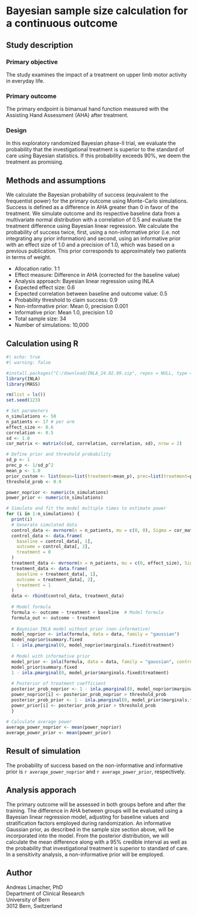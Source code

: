 # Bayesian sample size calculation for a continuous outcome

## Study description

### Primary objective
The study examines the impact of a treatment on upper limb motor activity in everyday life.

### Primary outcome
The primary endpoint is bimanual hand function measured with the Assisting Hand Assessment (AHA) after treatment.

### Design
In this exploratory randomized Bayesian phase-II trial, we evaluate the probability that the investigational treatment is superior to the standard of care using Bayesian statistics. If this probability exceeds 90%, we deem the treatment as promising. 


## Methods and assumptions

We calculate the Bayesian probability of success (equivalent to the frequentist power) for the primary outcome using Monte-Carlo simulations. Success is defined as a difference in AHA greater than 0 in favor of the treatment. We simulate outcome and its respective baseline data from a multivariate normal distribution with a correlation of 0.5 and evaluate the treatment difference using Bayesian linear regression. We calculate the probability of success twice, first, using a non-informative prior (i.e. not integrating any prior information) and second, using an informative prior with an effect size of 1.0 and a precision of 1.0, which was based on a previous publication. This prior corresponds to approximately two patients in terms of weight. 

- Allocation ratio: 1:1
- Effect measure: Difference in AHA (corrected for the baseline value)
- Analysis approach: Bayesian linear regression using INLA
- Expected effect size: 0.6
- Expected correlation between baseline and outcome value: 0.5
- Probability threshold to claim success: 0.9
- Non-informative prior: Mean 0, precision 0.001
- Informative prior: Mean 1.0, precision 1.0
- Total sample size: 34
- Number of simulations: 10,000

## Calculation using R

```r
#| echo: true
#| warning: false

#install.packages("C:/download/INLA_24.02.09.zip", repos = NULL, type = "bin") # manual download of latest version
library(INLA)
library(MASS)

rm(list = ls())
set.seed(123)

# Set parameters
n_simulations <- 50
n_patients <- 17 # per arm
effect_size <- 0.6
correlation <- 0.5
sd <- 1.0
cor_matrix <- matrix(c(sd, correlation, correlation, sd), nrow = 2)

# Define prior and threshold probability
sd_p <- 1
prec_p <- 1/sd_p^2
mean_p <- 1.0
prior_custom <- list(mean=list(treatment=mean_p), prec=list(treatment=prec_p))
threshold_prob <- 0.9

power_noprior <- numeric(n_simulations)
power_prior <- numeric(n_simulations)

# Simulate and fit the model multiple times to estimate power
for (i in 1:n_simulations) {
  print(i)
  # Generate simulated data
  control_data <- mvrnorm(n = n_patients, mu = c(0, 0), Sigma = cor_matrix)
  control_data <- data.frame(
    baseline = control_data[, 1],
    outcome = control_data[, 2],
    treatment = 0
  )
  treatment_data <- mvrnorm(n = n_patients, mu = c(0, effect_size), Sigma = cor_matrix)
  treatment_data <- data.frame(
    baseline = treatment_data[, 1],
    outcome = treatment_data[, 2],
    treatment = 1
  )
  data <- rbind(control_data, treatment_data)
  
  # Model formula
  formula <- outcome ~ treatment + baseline  # Model formula
  formula_out <- outcome ~ treatment
  
  # Bayesian INLA model without prior (non-informative)
  model_noprior <- inla(formula, data = data, family = "gaussian")
  model_noprior$summary.fixed
  1 - inla.pmarginal(0, model_noprior$marginals.fixed$treatment)
  
  # Model with informative prior
  model_prior <- inla(formula, data = data, family = "gaussian", control.fixed=prior_custom)
  model_prior$summary.fixed
  1 - inla.pmarginal(0, model_prior$marginals.fixed$treatment)
  
  # Posterior of treatment coefficient
  posterior_prob_noprior <- 1 - inla.pmarginal(0, model_noprior$marginals.fixed$treatment)
  power_noprior[i] <- posterior_prob_noprior > threshold_prob
  posterior_prob_prior <- 1 - inla.pmarginal(0, model_prior$marginals.fixed$treatment)
  power_prior[i] <- posterior_prob_prior > threshold_prob
  }
  
# Calculate average power
average_power_noprior <- mean(power_noprior)
average_power_prior <- mean(power_prior)
```


## Result of simulation

The probability of success based on the non-informative and informative prior is `r average_power_noprior` and `r average_power_prior`, respectively.

## Analysis apporach

The primary outcome will be assessed in both groups before and after the training.
The difference in AHA between groups will be evaluated using a Bayesian linear regression model, adjusting for baseline values and stratification factors employed during randomization. An informative Gaussian prior, as described in the sample size section above, will be incorporated into the model. From the posterior distribution, we will calculate the mean difference along with a 95% credible interval as well as the probability that investigational treatment is superior to standard of care. In a sensitivity analysis, a non-informative prior will be employed.



## Author {-}

Andreas Limacher, PhD\
Department of Clinical Research\
University of Bern\
3012 Bern, Switzerland

